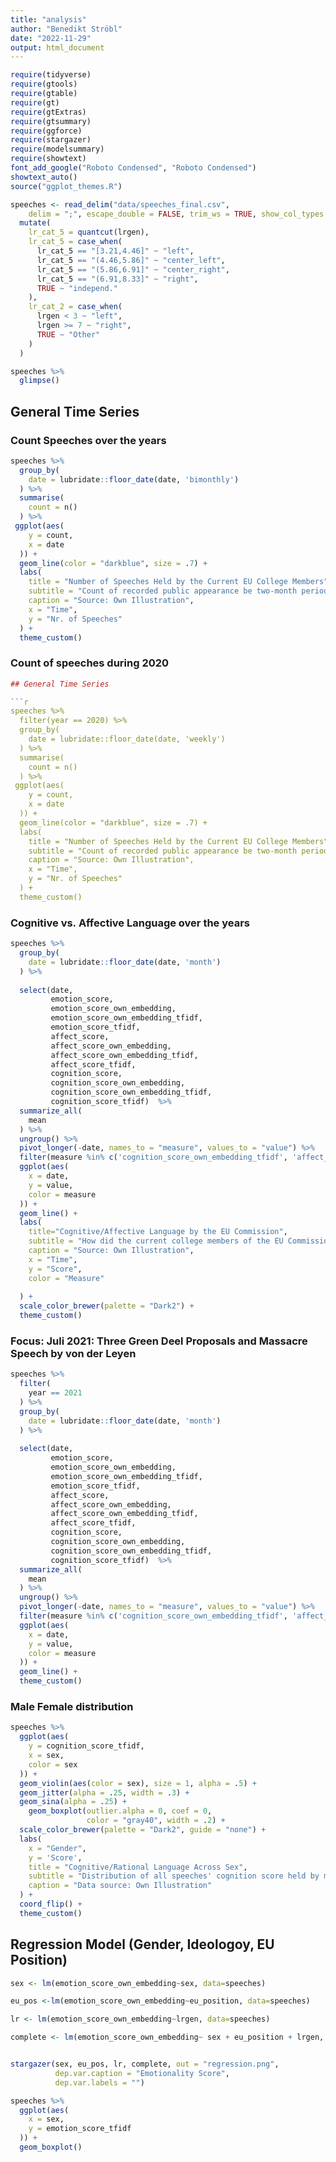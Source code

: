 ```yaml
---
title: "analysis"
author: "Benedikt Ströbl"
date: "2022-11-29"
output: html_document
---
```

```r
require(tidyverse)
require(gtools)
require(gtable)
require(gt)
require(gtExtras)
require(gtsummary)
require(ggforce)
require(stargazer)
require(modelsummary)
require(showtext)
font_add_google("Roboto Condensed", "Roboto Condensed")
showtext_auto()
source("ggplot_themes.R")

speeches <- read_delim("data/speeches_final.csv", 
    delim = ";", escape_double = FALSE, trim_ws = TRUE, show_col_types = F) %>% 
  mutate(
    lr_cat_5 = quantcut(lrgen),
    lr_cat_5 = case_when(
      lr_cat_5 == "[3.21,4.46]" ~ "left",
      lr_cat_5 == "(4.46,5.86]" ~ "center_left",
      lr_cat_5 == "(5.86,6.91]" ~ "center_right",
      lr_cat_5 == "(6.91,8.33]" ~ "right",
      TRUE ~ "independ."
    ),
    lr_cat_2 = case_when(
      lrgen < 3 ~ "left",
      lrgen >= 7 ~ "right",
      TRUE ~ "Other"
    )
  )

speeches %>% 
  glimpse()
```

## General Time Series

### Count Speeches over the years

```r
speeches %>% 
  group_by(
    date = lubridate::floor_date(date, 'bimonthly')
  ) %>% 
  summarise(
    count = n()
  ) %>% 
 ggplot(aes(
    y = count,
    x = date
  )) + 
  geom_line(color = "darkblue", size = .7) + 
  labs(
    title = "Number of Speeches Held by the Current EU College Members",
    subtitle = "Count of recorded public appearance be two-month period (bimonthly)",
    caption = "Source: Own Illustration",
    x = "Time",
    y = "Nr. of Speeches"
  ) +
  theme_custom()
```

### Count of speeches during 2020

```r
## General Time Series

```r
speeches %>% 
  filter(year == 2020) %>% 
  group_by(
    date = lubridate::floor_date(date, 'weekly')
  ) %>% 
  summarise(
    count = n()
  ) %>% 
 ggplot(aes(
    y = count,
    x = date
  )) + 
  geom_line(color = "darkblue", size = .7) + 
  labs(
    title = "Number of Speeches Held by the Current EU College Members",
    subtitle = "Count of recorded public appearance be two-month period (bimonthly)",
    caption = "Source: Own Illustration",
    x = "Time",
    y = "Nr. of Speeches"
  ) +
  theme_custom()
```

### Cognitive vs. Affective Language over the years

```r
speeches %>% 
  group_by(
    date = lubridate::floor_date(date, 'month')
  ) %>% 
  
  select(date, 
         emotion_score, 
         emotion_score_own_embedding, 
         emotion_score_own_embedding_tfidf,
         emotion_score_tfidf,
         affect_score,
         affect_score_own_embedding,
         affect_score_own_embedding_tfidf,
         affect_score_tfidf,
         cognition_score,
         cognition_score_own_embedding,
         cognition_score_own_embedding_tfidf,
         cognition_score_tfidf)  %>% 
  summarize_all(
    mean
  ) %>%  
  ungroup() %>% 
  pivot_longer(-date, names_to = "measure", values_to = "value") %>% 
  filter(measure %in% c('cognition_score_own_embedding_tfidf', 'affect_score_own_embedding_tfidf')) %>% 
  ggplot(aes(
    x = date,
    y = value,
    color = measure
  )) +
  geom_line() +
  labs(
    title="Cognitive/Affective Language by the EU Commission",
    subtitle = "How did the current college members of the EU Commission communicate?",
    caption = "Source: Own Illustration",
    x = "Time",
    y = "Score",
    color = "Measure"
    
  ) + 
  scale_color_brewer(palette = "Dark2") +
  theme_custom()
```

### Focus: Juli 2021: Three Green Deel Proposals and Massacre Speech by von der Leyen

```r
speeches %>% 
  filter(
    year == 2021
  ) %>% 
  group_by(
    date = lubridate::floor_date(date, 'month')
  ) %>% 
  
  select(date, 
         emotion_score, 
         emotion_score_own_embedding, 
         emotion_score_own_embedding_tfidf,
         emotion_score_tfidf,
         affect_score,
         affect_score_own_embedding,
         affect_score_own_embedding_tfidf,
         affect_score_tfidf,
         cognition_score,
         cognition_score_own_embedding,
         cognition_score_own_embedding_tfidf,
         cognition_score_tfidf)  %>% 
  summarize_all(
    mean
  ) %>%  
  ungroup() %>% 
  pivot_longer(-date, names_to = "measure", values_to = "value") %>% 
  filter(measure %in% c('cognition_score_own_embedding_tfidf', 'affect_score_own_embedding_tfidf')) %>% 
  ggplot(aes(
    x = date,
    y = value,
    color = measure
  )) +
  geom_line() +
  theme_custom()
```

### Male Female distribution

```r
speeches %>% 
  ggplot(aes(
    y = cognition_score_tfidf,
    x = sex,
    color = sex
  )) + 
  geom_violin(aes(color = sex), size = 1, alpha = .5) +
  geom_jitter(alpha = .25, width = .3) +
  geom_sina(alpha = .25) +
    geom_boxplot(outlier.alpha = 0, coef = 0,
                 color = "gray40", width = .2) +
  scale_color_brewer(palette = "Dark2", guide = "none") +
  labs(
    x = "Gender",
    y = 'Score',
    title = "Cognitive/Rational Language Across Sex",
    subtitle = "Distribution of all speeches' cognition score held by male/female commissioners in data set",
    caption = "Data source: Own Illustration"
  ) +
  coord_flip() +
  theme_custom()

```


## Regression Model (Gender, Ideologoy, EU Position)

```r
sex <- lm(emotion_score_own_embedding~sex, data=speeches)

eu_pos <-lm(emotion_score_own_embedding~eu_position, data=speeches)

lr <- lm(emotion_score_own_embedding~lrgen, data=speeches)

complete <- lm(emotion_score_own_embedding~ sex + eu_position + lrgen, data=speeches)


stargazer(sex, eu_pos, lr, complete, out = "regression.png",
          dep.var.caption = "Emotionality Score",
          dep.var.labels = "")
```


```r
speeches %>%
  ggplot(aes(
    x = sex,
    y = emotion_score_tfidf
  )) +
  geom_boxplot()
```



